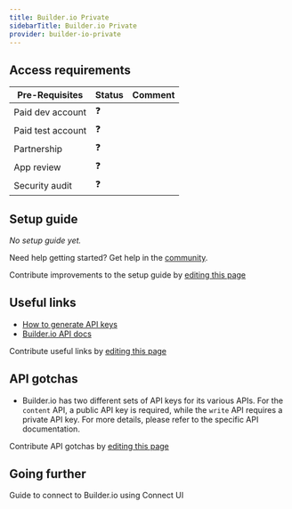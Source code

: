```yaml
---
title: Builder.io Private
sidebarTitle: Builder.io Private
provider: builder-io-private
---
```



<Overview />
<PreBuiltTooling />
<PreBuiltUseCases />

## Access requirements
| Pre-Requisites | Status | Comment|
| - | - | - |
| Paid dev account | ❓ |  |
| Paid test account | ❓ |  |
| Partnership | ❓ | |
| App review | ❓ |  |
| Security audit | ❓ | |


## Setup guide

_No setup guide yet._

<Tip>Need help getting started? Get help in the [community](https://nango.dev/slack).</Tip>

<Note>Contribute improvements to the setup guide by [editing this page](https://github.com/nangohq/nango/tree/master/docs-v2/integrations/all/builder-io-private.mdx)</Note>


## Useful links

-   [How to generate API keys](https://www.builder.io/c/docs/using-your-api-key#finding-your-public-api-key)
-   [Builder.io API docs](https://www.builder.io/c/docs/api-intro)

<Note>Contribute useful links by [editing this page](https://github.com/nangohq/nango/tree/master/docs-v2/integrations/all/builder-io-private.mdx)</Note>

## API gotchas

- Builder.io has two different sets of API keys for its various APIs. For the `content` API, a public API key is required, while the `write` API requires a private API key. For more details, please refer to the specific API documentation.

<Note>Contribute API gotchas by [editing this page](https://github.com/nangohq/nango/tree/master/docs-v2/integrations/all/builder-io-private.mdx)</Note>

## Going further

<Card title="Connect to Builder.io (private)" icon="link" href="/integrations/all/builder-io-private/connect" horizontal>
  Guide to connect to Builder.io using Connect UI
</Card>

